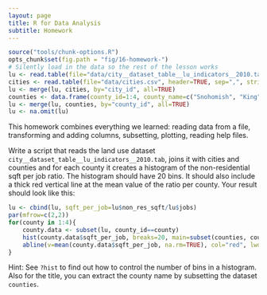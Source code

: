 ```yaml
---
layout: page
title: R for Data Analysis
subtitle: Homework
---
```


```r
source("tools/chunk-options.R")
opts_chunk$set(fig.path = "fig/16-homework-")
# Silently load in the data so the rest of the lesson works
lu <- read.table(file="data/city__dataset_table__lu_indicators__2010.tab", header=TRUE, sep="\t")
cities <- read.table(file="data/cities.csv", header=TRUE, sep=",", stringsAsFactors=FALSE)
lu <- merge(lu, cities, by="city_id", all=TRUE)
counties <- data.frame(county_id=1:4, county_name=c("Snohomish", "King", "Kitsap", "Pierce"))
lu <- merge(lu, counties, by="county_id", all=TRUE)
lu <- na.omit(lu)
```

This homework combines everything we learned: reading data from a file, transforming and adding columns, subsetting, plotting, reading help files.

Write a script that reads the land use dataset `city__dataset_table__lu_indicators__2010.tab`, joins it with cities and counties and for each county it creates a histogram of the non-residential sqft per job ratio. The histogram should have 20 bins. It should also include a thick red vertical line at the mean value of the ratio per county. Your result should look like this:

```r
lu <- cbind(lu, sqft_per_job=lu$non_res_sqft/lu$jobs)
par(mfrow=c(2,2))
for(county in 1:4){
	county.data <- subset(lu, county_id==county)
	hist(county.data$sqft_per_job, breaks=20, main=subset(counties, county_id==county)$county_name, xlab="sqft per job")
	abline(v=mean(county.data$sqft_per_job, na.rm=TRUE), col="red", lwd=2)
}
```

Hint: See `?hist` to find out how to control the number of bins in a histogram. Also for the title, you can extract the county name by subsetting the dataset `counties`.